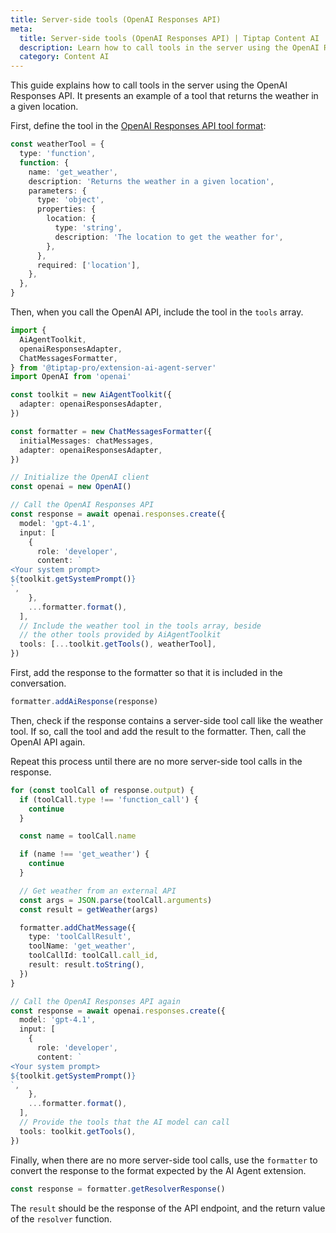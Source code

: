```yaml
---
title: Server-side tools (OpenAI Responses API)
meta:
  title: Server-side tools (OpenAI Responses API) | Tiptap Content AI
  description: Learn how to call tools in the server using the OpenAI Responses API.
  category: Content AI
---
```


This guide explains how to call tools in the server using the OpenAI Responses API. It presents an example of a tool that returns the weather in a given location.

First, define the tool in the [OpenAI Responses API tool format](https://platform.openai.com/docs/guides/function-calling?api-mode=responses#defining-functions):

```ts
const weatherTool = {
  type: 'function',
  function: {
    name: 'get_weather',
    description: 'Returns the weather in a given location',
    parameters: {
      type: 'object',
      properties: {
        location: {
          type: 'string',
          description: 'The location to get the weather for',
        },
      },
      required: ['location'],
    },
  },
}
```

Then, when you call the OpenAI API, include the tool in the `tools` array.

```ts
import {
  AiAgentToolkit,
  openaiResponsesAdapter,
  ChatMessagesFormatter,
} from '@tiptap-pro/extension-ai-agent-server'
import OpenAI from 'openai'

const toolkit = new AiAgentToolkit({
  adapter: openaiResponsesAdapter,
})

const formatter = new ChatMessagesFormatter({
  initialMessages: chatMessages,
  adapter: openaiResponsesAdapter,
})

// Initialize the OpenAI client
const openai = new OpenAI()

// Call the OpenAI Responses API
const response = await openai.responses.create({
  model: 'gpt-4.1',
  input: [
    {
      role: 'developer',
      content: `
<Your system prompt>
${toolkit.getSystemPrompt()}
`,
    },
    ...formatter.format(),
  ],
  // Include the weather tool in the tools array, beside
  // the other tools provided by AiAgentToolkit
  tools: [...toolkit.getTools(), weatherTool],
})
```

First, add the response to the formatter so that it is included in the conversation.

```ts
formatter.addAiResponse(response)
```

Then, check if the response contains a server-side tool call like the weather tool. If so, call the tool and add the result to the formatter. Then, call the OpenAI API again.

Repeat this process until there are no more server-side tool calls in the response.

```ts
for (const toolCall of response.output) {
  if (toolCall.type !== 'function_call') {
    continue
  }

  const name = toolCall.name

  if (name !== 'get_weather') {
    continue
  }

  // Get weather from an external API
  const args = JSON.parse(toolCall.arguments)
  const result = getWeather(args)

  formatter.addChatMessage({
    type: 'toolCallResult',
    toolName: 'get_weather',
    toolCallId: toolCall.call_id,
    result: result.toString(),
  })
}

// Call the OpenAI Responses API again
const response = await openai.responses.create({
  model: 'gpt-4.1',
  input: [
    {
      role: 'developer',
      content: `
<Your system prompt>
${toolkit.getSystemPrompt()}
`,
    },
    ...formatter.format(),
  ],
  // Provide the tools that the AI model can call
  tools: toolkit.getTools(),
})
```

Finally, when there are no more server-side tool calls, use the `formatter` to convert the response to the format expected by the AI Agent extension.

```ts
const response = formatter.getResolverResponse()
```

The `result` should be the response of the API endpoint, and the return value of the `resolver` function.
